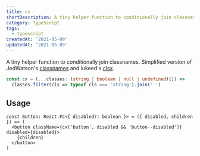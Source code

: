 ```yaml
---
title: cx
shortDescription: A tiny helper function to conditionally join classnames.
category: TypeScript
tags:
  - typescript
createdAt: '2021-05-09'
updatedAt: '2021-05-09'
---
```


A tiny helper function to conditionally join classnames. Simplified version
of JedWatson's [classnames](https://github.com/JedWatson/classnames) and
lukeed's [clsx](https://github.com/lukeed/clsx).

```typescript
const cx = (...classes: (string | boolean | null | undefined)[]) =>
  classes.filter(cls => typeof cls === 'string').join(' ')
```

## Usage

```tsx
const Button: React.FC<{ disabled?: boolean }> = ({ disabled, children }) => (
  <button className={cx('button', disabled && 'button--disabled')} disabled={disabled}>
    {children}
  </button>
)
```
